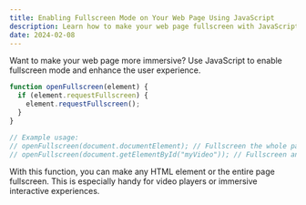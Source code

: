 ```yaml
---
title: Enabling Fullscreen Mode on Your Web Page Using JavaScript
description: Learn how to make your web page fullscreen with JavaScript to provide a more immersive user experience.
date: 2024-02-08
---
```


Want to make your web page more immersive? Use JavaScript to enable fullscreen mode and enhance the user experience.

```javascript
function openFullscreen(element) {
  if (element.requestFullscreen) {
    element.requestFullscreen();
  }
}

// Example usage:
// openFullscreen(document.documentElement); // Fullscreen the whole page
// openFullscreen(document.getElementById("myVideo")); // Fullscreen an individual element
```

With this function, you can make any HTML element or the entire page fullscreen. This is especially handy for video players or immersive interactive experiences.